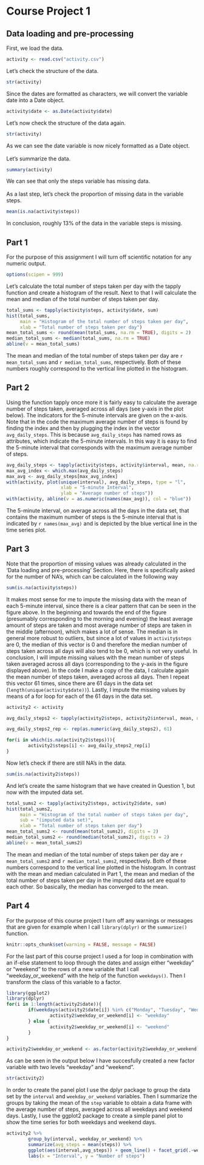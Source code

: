 # Course Project 1

## Data loading and pre-processing

First, we load the data.

```{r load data}
activity <- read.csv("activity.csv")
```

Let's check the structure of the data.

```{r structure}
str(activity)
```

Since the dates are formatted as characters,
we will convert the variable date into a Date object.

```{r convert date}
activity$date <- as.Date(activity$date)
```

Let's now check the structure of the data again.

```{r structure 2}
str(activity)
```

As we can see the date variable is now nicely formatted as a Date object.  
<br>
Let's summarize the data.

```{r summary}
summary(activity)
```

We can see that only the steps variable has missing data.  
<br>
As a last step, let's check the proportion of missing data in the variable steps.

```{r proportion of NA}
mean(is.na(activity$steps))
```

In conclusion, roughly 13% of the data in the variable steps is missing. 

## Part 1

For the purpose of this assignment I will turn off scientific notation for any numeric output.
```{r global options}
options(scipen = 999)

```

Let's calculate the total number of steps taken per day with the tapply function and create a histogram of the result. Next to that I will calculate the mean and median of the total number of steps taken per day.
```{r histogram}
total_sums <- tapply(activity$steps, activity$date, sum)
hist(total_sums,
     main = "Histogram of the total number of steps taken per day",
     xlab = "Total number of steps taken per day")
mean_total_sums <- round(mean(total_sums, na.rm = TRUE), digits = 2)
median_total_sums <- median(total_sums, na.rm = TRUE)
abline(v = mean_total_sums)
```

The mean and median of the total number of steps taken per day are `r mean_total_sums` and `r median_total_sums`, respectively. Both of these numbers roughly correspond to the vertical line plotted in the histogram.

## Part 2

Using the function tapply once more it is fairly easy to calculate the average number of steps taken, averaged across all days (see y-axis in the plot below). The indicators for the 5-minute intervals are given on the x-axis. Note that in the code the maximum average number of steps is found by finding the index and then by plugging the index in the vector `avg_daily_steps`. This is because `avg_daily_steps` has named rows as attributes, which indicate the 5-minute intervals. In this way it is easy to find the 5-minute interval that corresponds with the maximum average number of steps.

```{r time series}
avg_daily_steps <- tapply(activity$steps, activity$interval, mean, na.rm = TRUE)
max_avg_index <- which.max(avg_daily_steps)
max_avg <- avg_daily_steps[max_avg_index]
with(activity, plot(unique(interval), avg_daily_steps, type = "l",
                    xlab = "5-minute Interval",
                    ylab = "Average number of steps"))
with(activity, abline(v = as.numeric(names(max_avg)), col = "blue"))
```

The 5-minute interval, on average across all the days in the data set, that contains the maximum number of steps is the 5-minute interval that is indicated by `r names(max_avg)` and is depicted by the blue vertical line in the time series plot.

## Part 3

Note that the proportion of missing values was already calculated in the 'Data loading and pre-processing' Section. Here, there is specifically asked for the number of NA's, which can be calculated in the following way

```{r number of NAs}
sum(is.na(activity$steps))
```

It makes most sense for me to impute the missing data with the mean of each 5-minute interval, since there is a clear pattern that can be seen in the figure above. In the beginning and towards the end of the figure (presumably corresponding to the morning and evening) the least average amount of steps are taken and most average number of steps are taken in the middle (afternoon), which makes a lot of sense. The median is in general more robust to outliers, but since a lot of values in `activity$steps` are 0, the median of this vector is 0 and therefore the median number of steps taken across all days will also tend to be 0, which is not very useful. In conclusion, I will impute missing values with the mean number of steps taken averaged across all days (corresponding to the y-axis in the figure displayed above). In the code I make a copy of the data, I calculate again the mean number of steps taken, averaged across all days. Then I repeat this vector 61 times, since there are 61 days in the data set (`length(unique(activity$date))`). Lastly, I impute the missing values by means of a for loop for each of the 61 days in the data set.

```{r imputing missing values}
activity2 <- activity

avg_daily_steps2 <- tapply(activity2$steps, activity2$interval, mean, na.rm = TRUE)

avg_daily_steps2_rep <- rep(as.numeric(avg_daily_steps2), 61)

for(i in which(is.na(activity2$steps))){
        activity2$steps[i] <- avg_daily_steps2_rep[i]
}
```

Now let's check if there are still NA's in the data.

```{r check NAs}
sum(is.na(activity2$steps))

```
And let's create the same histogram that we have created in Question 1, but now with the imputed data set.

```{r histogram 2}
total_sums2 <- tapply(activity2$steps, activity2$date, sum)
hist(total_sums2,
     main = "Histogram of the total number of steps taken per day",
     sub = "(imputed data set)",
     xlab = "Total number of steps taken per day")
mean_total_sums2 <- round(mean(total_sums2), digits = 2)
median_total_sums2 <- round(median(total_sums2), digits = 2)
abline(v = mean_total_sums2)
```
  
The mean and median of the total number of steps taken per day are `r mean_total_sums2` and `r median_total_sums2`, respectively. Both of these numbers correspond to the vertical line plotted in the histogram. In contrast with the mean and median calculated in Part 1, the mean and median of the total number of steps taken per day in the imputed data set are equal to each other. So basically, the median has converged to the mean.

## Part 4
For the purpose of this course project I turn off any warnings or messages that
are given for example when I call `library(dplyr)` or the `summarize()` function.
```{r setup} 
knitr::opts_chunk$set(warning = FALSE, message = FALSE) 
```

For the last part of this course project I used a for loop in combination with
an if-else statement to loop through the dates and assign either "weekday" or
"weekend" to the rows of a new variable that I call "weekday_or_weekend" with 
the help of the function `weekdays()`. Then I transform the class of this 
variable to a factor.
```{r weekdays}
library(ggplot2)
library(dplyr)
for(i in 1:length(activity2$date)){
        if(weekdays(activity2$date[i]) %in% c("Monday", "Tuesday", "Wednesday", "Thursday", "Friday")){
                activity2$weekday_or_weekend[i] <- "weekday"
        } else {
                activity2$weekday_or_weekend[i] <- "weekend"
        }
}

activity2$weekday_or_weekend <- as.factor(activity2$weekday_or_weekend)

```
As can be seen in the output below I have succesfully created a new factor variable
with two levels "weekday" and "weekend".

```{r structure 3}
str(activity2)

```
In order to create the panel plot I use the dplyr package to group the data set
by the `interval` and `weekday_or_weekend` variables. Then I summarize the groups 
by taking the mean of the `step` variable to obtain a data frame with the average
number of steps, averaged across all weekdays and weekend days. Lastly,
I use the ggplot2 package to create a simple panel plot to show the time series for
both weekdays and weekend days.
```{r ggplot}
activity2 %>% 
        group_by(interval, weekday_or_weekend) %>% 
        summarize(avg_steps = mean(steps)) %>%
        ggplot(aes(interval,avg_steps)) + geom_line() + facet_grid(.~weekday_or_weekend) +
        labs(x = "Interval", y = "Number of steps")


```
